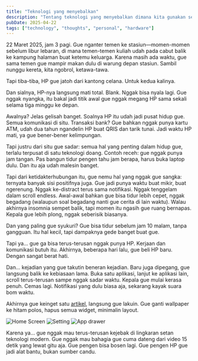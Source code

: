 ```yaml
---
title: "Teknologi yang menyebalkan"
description: "Tentang teknologi yang menyebalkan dimana kita gunakan sehari-hari"
pubDate: 2025-04-22
tags: ["technology", "thoughts", "personal", "hardware"]
---
```


22 Maret 2025, jam 3 pagi. Gue nganter temen ke stasiun—momen-momen sebelum libur lebaran, di mana temen-temen kuliah udah pada cabut balik ke kampung halaman buat ketemu keluarga. Karena masih ada waktu, gue sama temen gue mampir makan dulu di warung depan stasiun. Sambil nunggu kereta, kita ngobrol, ketawa-tawa.

Tapi tiba-tiba, HP gue jatoh dari kantong celana. Untuk kedua kalinya.

Dan sialnya, HP-nya langsung mati total. Blank. Nggak bisa nyala lagi. Gue nggak nyangka, itu bakal jadi titik awal gue nggak megang HP sama sekali selama tiga minggu ke depan.

Awalnya? Jelas gelisah banget. Soalnya HP itu udah jadi pusat hidup gue.
Semua komunikasi di situ. Transaksi bank? Gue bahkan nggak punya kartu ATM, udah dua tahun ngandelin HP buat QRIS dan tarik tunai. Jadi waktu HP mati, ya gue bener-bener kelimpungan.

Tapi justru dari situ gue sadar: semua hal yang penting dalam hidup gue, terlalu terpusat di satu teknologi doang. Contoh receh: gue nggak punya jam tangan.
Pas bangun tidur pengen tahu jam berapa, harus buka laptop dulu. Dan itu aja udah malesin banget.

Tapi dari ketidakterhubungan itu, gue nemu hal yang nggak gue sangka: ternyata banyak sisi positifnya juga. Gue jadi punya waktu buat mikir, buat ngerenung.
Nggak ke-distract terus sama notifikasi. Nggak tenggelam dalam scroll endless.
Awal-awal bahkan gue bisa tidur lebih cepet, nggak begadang (walaupun soal begadang nanti gue cerita di lain waktu). Walau akhirnya insomnia sempet balik, tapi momen itu ngasih gue ruang bernapas. Kepala gue lebih plong, nggak seberisik biasanya.

Dan yang paling gue syukuri? Gue bisa tidur sebelum jam 10 malam, tanpa gangguan. Itu hal kecil, tapi dampaknya gede banget buat gue.

Tapi ya... gue ga bisa terus-terusan nggak punya HP. Kerjaan dan komunikasi butuh itu. Akhirnya, beberapa hari lalu, gue beli HP baru. Dengan sangat berat hati.

Dan… kejadian yang gue takutin beneran kejadian. Baru juga dipegang, gue langsung balik ke kebiasaan lama. Buka satu aplikasi, lanjut ke aplikasi lain, scroll terus-terusan sampe nggak sadar waktu. Kepala gue mulai kerasa penuh. Cemas lagi. Notifikasi yang dulu biasa aja, sekarang kayak suara bom waktu.

Akhirnya gue keinget satu [artikel](https://maximevaillancourt.com/blog/turning-my-smartphone-into-a-boring-tool), langsung gue lakuin. Gue ganti wallpaper ke hitam polos, hapus semua widget, minimalin layout.

<div style={{ display: "flex", gap: "10px", justifyContent: "center" }}>
  <img src="/static/home-screen.jpeg" alt="Home Screen" style={{ width: "30%" }} />
  <img src="/static/setting.jpeg" alt="Setting" style={{ width: "30%" }} />
  <img src="/static/app-drawer.jpeg" alt="App drawer" style={{ width: "30%" }} />
</div>

Karena ya… gue nggak mau terus-terusan kejebak di lingkaran setan teknologi modern.
Gue nggak mau bahagia gue cuma dateng dari video 15 detik yang lewat gitu aja.
Gue pengen bisa bosen lagi.
Gue pengen HP gue jadi alat bantu, bukan sumber candu.
